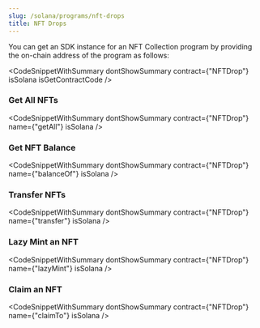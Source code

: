 ```yaml
---
slug: /solana/programs/nft-drops
title: NFT Drops
---
```



You can get an SDK instance for an NFT Collection program by providing the on-chain address of the program as follows:

<CodeSnippetWithSummary
  dontShowSummary
  contract={"NFTDrop"}
  isSolana
  isGetContractCode
/>

### Get All NFTs

<CodeSnippetWithSummary
  dontShowSummary
  contract={"NFTDrop"}
  name={"getAll"}
  isSolana
/>

### Get NFT Balance

<CodeSnippetWithSummary
  dontShowSummary
  contract={"NFTDrop"}
  name={"balanceOf"}
  isSolana
/>

### Transfer NFTs

<CodeSnippetWithSummary
  dontShowSummary
  contract={"NFTDrop"}
  name={"transfer"}
  isSolana
/>

### Lazy Mint an NFT

<CodeSnippetWithSummary
  dontShowSummary
  contract={"NFTDrop"}
  name={"lazyMint"}
  isSolana
/>

### Claim an NFT

<CodeSnippetWithSummary
  dontShowSummary
  contract={"NFTDrop"}
  name={"claimTo"}
  isSolana
/>
